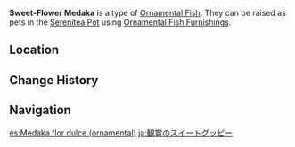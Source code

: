 {{About|the [[furnishing]]|the fish|Sweet-Flower Medaka}}
{{Furnishing Infobox
|title          = Sweet-Flower Medaka
|id             = 379003
|image          = Item Ornamental Sweet-Flower Medaka.png
|category       = Ornamental Fish
|quality        = 4
|adeptal_energy = 
|load           = 
|description    = A valuable Ornamental Fish that may be kept as a pet in the [[Pool of Sapphire Grace]] and [[Shaded Clarity]].<br />{{Item Description|Sweet-Flower Medaka}}
}}
'''Sweet-Flower Medaka''' is a type of [[Ornamental Fish]]. They can be raised as pets in the [[Serenitea Pot]] using [[Ornamental Fish Furnishings]].

==Location==
{{transclude|Sweet-Flower Medaka|Location}}

==Change History==
{{Change History|2.1}}

==Navigation==
{{Furnishing Navbox/Subsystems|fish pond}}

[[es:Medaka flor dulce (ornamental)]]
[[ja:観賞のスイートグッピー]]